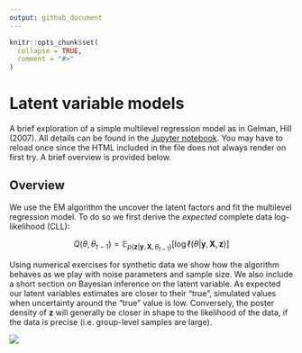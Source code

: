 ```yaml
---
output: github_document
---
```


<!-- README.md is generated from README.Rmd. Please edit that file -->

```r
knitr::opts_chunk$set(
  collapse = TRUE,
  comment = "#>"
)
```

# Latent variable models 

<!-- badges: start -->
<!-- badges: end -->

A brief exploration of a simple multilevel regression model as in Gelman, Hill (2007). All details can be found in the [Jupyter notebook](multi_level_reg_feedback.ipynb). You may have to reload once since the HTML included in the file does not always render on first try. A brief overview is provided below.

## Overview

We use the EM algorithm the uncover the latent factors and fit the multilevel regression model. To do so we first derive the *expected* complete data log-likelihood (CLL):

$$
Q(\theta, \theta_{t-1}) = \mathbb{E}_{p(\mathbf{z}|\mathbf{y}, \mathbf{X}, \theta_{t-1})} \left[ \log \ell (\theta | \mathbf{y}, \mathbf{X}, \mathbf{z}) \right]
$$

Using numerical exercises for synthetic data we show how the algorithm behaves as we play with noise parameters and sample size. We also include a short section on Bayesian inference on the latent variable. As expected our latent variables estimates are closer to their "true", simulated values when uncertainty around the "true" value is low. Conversely, the poster density of $\mathbf{z}$ will generally be closer in shape to the likelihood of the data, if the data is precise (i.e. group-level samples are large).

![](www/posterior.png)


